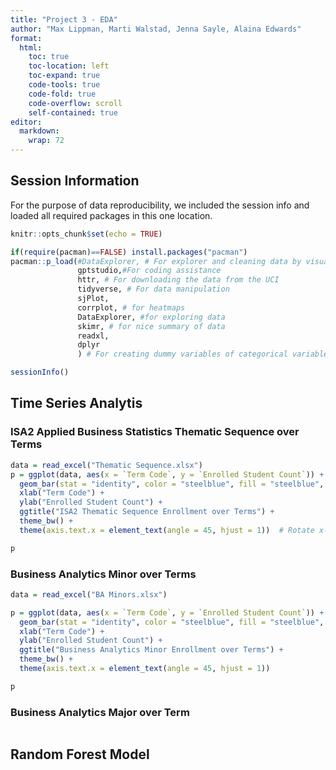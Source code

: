```yaml
---
title: "Project 3 - EDA"
author: "Max Lippman, Marti Walstad, Jenna Sayle, Alaina Edwards"
format: 
  html:
    toc: true
    toc-location: left
    toc-expand: true
    code-tools: true 
    code-fold: true
    code-overflow: scroll
    self-contained: true
editor: 
  markdown: 
    wrap: 72
---
```


## Session Information

For the purpose of data reproducibility, we included the session info and loaded all required packages in this one location. 
```r
knitr::opts_chunk$set(echo = TRUE)

if(require(pacman)==FALSE) install.packages("pacman")
pacman::p_load(#DataExplorer, # For explorer and cleaning data by visualizing missing values.
               gptstudio,#For coding assistance
               httr, # For downloading the data from the UCI
               tidyverse, # For data manipulation
               sjPlot, 
               corrplot, # for heatmaps
               DataExplorer, #for exploring data
               skimr, # for nice summary of data
               readxl,
               dplyr
               ) # For creating dummy variables of categorical variables automatically.)
```

```r
sessionInfo()
```

## Time Series Analytis 

### ISA2 Applied Business Statistics Thematic Sequence over Terms
```r
data = read_excel("Thematic Sequence.xlsx")
p = ggplot(data, aes(x = `Term Code`, y = `Enrolled Student Count`)) +
  geom_bar(stat = "identity", color = "steelblue", fill = "steelblue", width = 0.8) +
  xlab("Term Code") +
  ylab("Enrolled Student Count") +
  ggtitle("ISA2 Thematic Sequence Enrollment over Terms") +
  theme_bw() +
  theme(axis.text.x = element_text(angle = 45, hjust = 1))  # Rotate x-axis labels for better visibility

p
```
### Business Analytics Minor over Terms

```r
data = read_excel("BA Minors.xlsx")

p = ggplot(data, aes(x = `Term Code`, y = `Enrolled Student Count`)) +
  geom_bar(stat = "identity", color = "steelblue", fill = "steelblue", width = 0.8) +
  xlab("Term Code") +
  ylab("Enrolled Student Count") +
  ggtitle("Business Analytics Minor Enrollment over Terms") + 
  theme_bw() +
  theme(axis.text.x = element_text(angle = 45, hjust = 1)) 

p
```
### Business Analytics Major over Term
```r

```
## Random Forest Model

